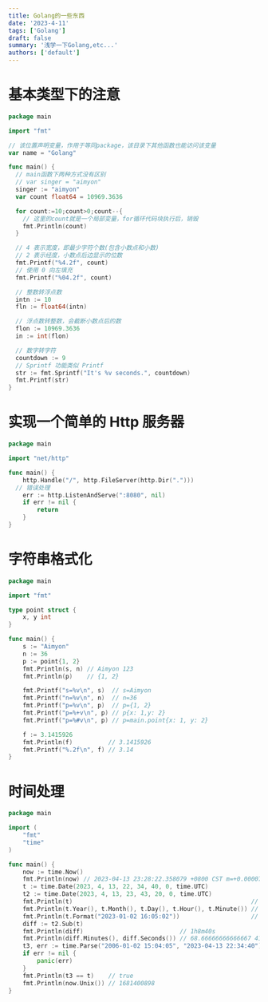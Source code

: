 ```yaml
---
title: Golang的一些东西
date: '2023-4-11'
tags: ['Golang']
draft: false
summary: '浅学一下Golang,etc...'
authors: ['default']
---
```



<TOCInline toc={props.toc} exclude="Overview" toHeading={2} />

# 基本类型下的注意

```go {1,3,8-38} showLineNumbers
package main

import "fmt"

// 该位置声明变量，作用于等同package，该目录下其他函数也能访问该变量
var name = "Golang"

func main() {
  // main函数下两种方式没有区别
  // var singer = "aimyon"
  singer := "aimyon"
  var count float64 = 10969.3636

  for count:=10;count>0;count--{
    // 这里的count就是一个局部变量，for循环代码块执行后，销毁
    fmt.Println(count)
  }

  // 4 表示宽度，即最少字符个数(包含小数点和小数)
  // 2 表示经度，小数点后边显示的位数
  fmt.Printf("%4.2f", count)
  // 使用 0 向左填充
  fmt.Printf("%04.2f", count)

  // 整数转浮点数
  intn := 10
  fln := float64(intn)

  // 浮点数转整数，会截断小数点后的数
  flon := 10969.3636
  in := int(flon)

  // 数字转字符
  countdown := 9
  // Sprintf 功能类似 Printf
  str := fmt.Sprintf("It's %v seconds.", countdown)
  fmt.Printf(str)
}
```

# 实现一个简单的 Http 服务器

```go
package main

import "net/http"

func main() {
	http.Handle("/", http.FileServer(http.Dir(".")))
  // 错误处理
	err := http.ListenAndServe(":8080", nil)
	if err != nil {
		return
	}
}
```

# 字符串格式化

```go
package main

import "fmt"

type point struct {
	x, y int
}

func main() {
	s := "Aimyon"
	n := 36
	p := point{1, 2}
	fmt.Println(s, n) // Aimyon 123
	fmt.Println(p)    // {1, 2}

	fmt.Printf("s=%v\n", s)  // s=Aimyon
	fmt.Printf("n=%v\n", n)  // n=36
	fmt.Printf("p=%v\n", p)  // p={1, 2}
	fmt.Printf("p=%+v\n", p) // p{x: 1,y: 2}
	fmt.Printf("p=%#v\n", p) // p=main.point{x: 1, y: 2}

	f := 3.1415926
	fmt.Println(f)          // 3.1415926
	fmt.Printf("%.2f\n", f) // 3.14
}
```

# 时间处理

```go
package main

import (
	"fmt"
	"time"
)

func main() {
	now := time.Now()
	fmt.Println(now) // 2023-04-13 23:28:22.358079 +0800 CST m=+0.000074167
	t := time.Date(2023, 4, 13, 22, 34, 40, 0, time.UTC)
	t2 := time.Date(2023, 4, 13, 23, 43, 20, 0, time.UTC)
	fmt.Println(t)                                                  // 2023-04-13 22:34:40 +0000 UTC
	fmt.Println(t.Year(), t.Month(), t.Day(), t.Hour(), t.Minute()) // 2023 April 13 22 34
	fmt.Println(t.Format("2023-01-02 16:05:02"))                    // 131310-04-13 46:40:13
	diff := t2.Sub(t)
	fmt.Println(diff)                           // 1h8m40s
	fmt.Println(diff.Minutes(), diff.Seconds()) // 68.66666666666667 4120
	t3, err := time.Parse("2006-01-02 15:04:05", "2023-04-13 22:34:40")
	if err != nil {
		panic(err)
	}
	fmt.Println(t3 == t)    // true
	fmt.Println(now.Unix()) // 1681400898
}
```
